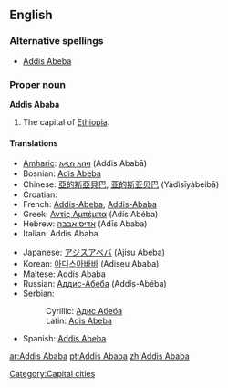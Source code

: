{{wikipedia}}
==English==

===Alternative spellings===
* [[Addis Abeba]]

===Proper noun===
'''Addis Ababa'''
# The capital of [[Ethiopia]].

====Translations====
{{top}}
*[[Amharic]]: [[አዲስ አበባ]] (Addis Ababā)
*Bosnian: [[Adis Abeba#Bosnian|Adis Abeba]] {{f}}
*Chinese: [[亞的斯亞貝巴]], [[亚的斯亚贝巴]] (Yàdìsīyàbèibā)
*Croatian: {{t|hr|Adis Abeba|f}}
*French: [[Addis-Abeba]], [[Addis-Ababa]]
*Greek: [[Αντίς Αμπέμπα]] (Adís Abéba) {{f}}
*Hebrew: [[אדיס אבבה]] (Adīs Ababa)
*Italian: Addis Ababa
{{mid}}
*Japanese: [[アジスアベバ]] (Ajisu Abeba)
*Korean: [[아디스아바바]] (Adiseu Ababa)
*Maltese: Addis Ababa
*Russian: [[Аддис-Абеба]] (Addís-Abéba) {{f}}
*Serbian:
*:Cyrillic: [[Адис Абеба#Serbian|Адис Абеба]] {{f}}
*:Latin: [[Adis Abeba#Serbian|Adis Abeba]] {{f}}
*Spanish: [[Addis Abeba]] {{f}}
{{bottom}}

[[Category:Capital cities]]

[[ar:Addis Ababa]]
[[pt:Addis Ababa]]
[[zh:Addis Ababa]]